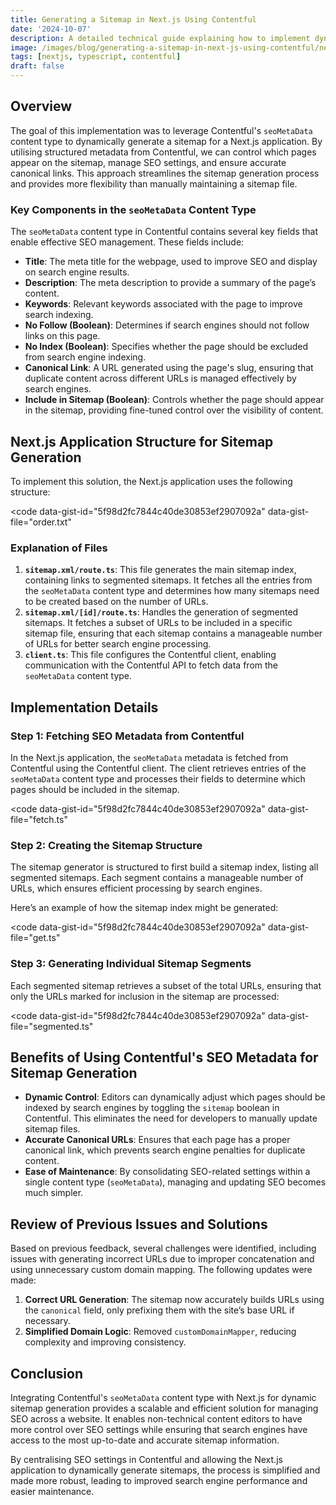 ```yaml
---
title: Generating a Sitemap in Next.js Using Contentful
date: '2024-10-07'
description: A detailed technical guide explaining how to implement dynamic sitemap generation in Next.js using Contentful's seoMetaData content type for improved SEO management and content control.
image: /images/blog/generating-a-sitemap-in-next-js-using-contentful/nextjs-contentful.png
tags: [nextjs, typescript, contentful]
draft: false
---
```


## Overview

The goal of this implementation was to leverage Contentful's `seoMetaData` content type to dynamically generate a sitemap for a Next.js application. By utilising structured metadata from Contentful, we can control which pages appear on the sitemap, manage SEO settings, and ensure accurate canonical links. This approach streamlines the sitemap generation process and provides more flexibility than manually maintaining a sitemap file.

### Key Components in the `seoMetaData` Content Type

The `seoMetaData` content type in Contentful contains several key fields that enable effective SEO management. These fields include:

- **Title**: The meta title for the webpage, used to improve SEO and display on search engine results.
- **Description**: The meta description to provide a summary of the page’s content.
- **Keywords**: Relevant keywords associated with the page to improve search indexing.
- **No Follow (Boolean)**: Determines if search engines should not follow links on this page.
- **No Index (Boolean)**: Specifies whether the page should be excluded from search engine indexing.
- **Canonical Link**: A URL generated using the page's slug, ensuring that duplicate content across different URLs is managed effectively by search engines.
- **Include in Sitemap (Boolean)**: Controls whether the page should appear in the sitemap, providing fine-tuned control over the visibility of content.

## Next.js Application Structure for Sitemap Generation

To implement this solution, the Next.js application uses the following structure:

<code
	data-gist-id="5f98d2fc7844c40de30853ef2907092a"
	data-gist-file="order.txt"
></code>

### Explanation of Files

1. **`sitemap.xml/route.ts`**: This file generates the main sitemap index, containing links to segmented sitemaps. It fetches all the entries from the `seoMetaData` content type and determines how many sitemaps need to be created based on the number of URLs.
2. **`sitemap.xml/[id]/route.ts`**: Handles the generation of segmented sitemaps. It fetches a subset of URLs to be included in a specific sitemap file, ensuring that each sitemap contains a manageable number of URLs for better search engine processing.
3. **`client.ts`**: This file configures the Contentful client, enabling communication with the Contentful API to fetch data from the `seoMetaData` content type.

## Implementation Details

### Step 1: Fetching SEO Metadata from Contentful

In the Next.js application, the `seoMetaData` metadata is fetched from Contentful using the Contentful client. The client retrieves entries of the `seoMetaData` content type and processes their fields to determine which pages should be included in the sitemap.

<code
	data-gist-id="5f98d2fc7844c40de30853ef2907092a"
	data-gist-file="fetch.ts"
></code>

### Step 2: Creating the Sitemap Structure

The sitemap generator is structured to first build a sitemap index, listing all segmented sitemaps. Each segment contains a manageable number of URLs, which ensures efficient processing by search engines.

Here’s an example of how the sitemap index might be generated:

<code
	data-gist-id="5f98d2fc7844c40de30853ef2907092a"
	data-gist-file="get.ts"
></code>

### Step 3: Generating Individual Sitemap Segments

Each segmented sitemap retrieves a subset of the total URLs, ensuring that only the URLs marked for inclusion in the sitemap are processed:

<code
	data-gist-id="5f98d2fc7844c40de30853ef2907092a"
	data-gist-file="segmented.ts"
></code>

## Benefits of Using Contentful's SEO Metadata for Sitemap Generation

- **Dynamic Control**: Editors can dynamically adjust which pages should be indexed by search engines by toggling the `sitemap` boolean in Contentful. This eliminates the need for developers to manually update sitemap files.
- **Accurate Canonical URLs**: Ensures that each page has a proper canonical link, which prevents search engine penalties for duplicate content.
- **Ease of Maintenance**: By consolidating SEO-related settings within a single content type (`seoMetaData`), managing and updating SEO becomes much simpler.

## Review of Previous Issues and Solutions

Based on previous feedback, several challenges were identified, including issues with generating incorrect URLs due to improper concatenation and using unnecessary custom domain mapping. The following updates were made:

1. **Correct URL Generation**: The sitemap now accurately builds URLs using the `canonical` field, only prefixing them with the site’s base URL if necessary.
2. **Simplified Domain Logic**: Removed `customDomainMapper`, reducing complexity and improving consistency.

## Conclusion

Integrating Contentful's `seoMetaData` content type with Next.js for dynamic sitemap generation provides a scalable and efficient solution for managing SEO across a website. It enables non-technical content editors to have more control over SEO settings while ensuring that search engines have access to the most up-to-date and accurate sitemap information.

By centralising SEO settings in Contentful and allowing the Next.js application to dynamically generate sitemaps, the process is simplified and made more robust, leading to improved search engine performance and easier maintenance.

